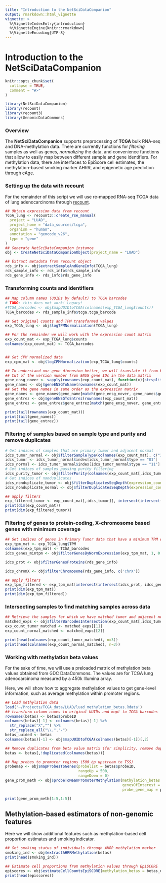 ```yaml
---
title: "Introduction to the NetSciDataCompanion"
output: rmarkdown::html_vignette
vignette: >
  %\VignetteIndexEntry{introduction}
  %\VignetteEngine{knitr::rmarkdown}
  %\VignetteEncoding{UTF-8}
---
```


# Introduction to the NetSciDataCompanion

```r
knitr::opts_chunk$set(
  collapse = TRUE,
  comment = "#>"
)
```

```r
library(NetSciDataCompanion)
library(recount)
library(recount3)
library(GenomicDataCommons)
```


### Overview

The **NetSciDataCompanion** supports preprocessing of **TCGA** bulk RNA-seq and DNA-methylation data.
There are currently functions for *filtering* samples as well as genes, *normalizing* the data, and convenience functions that allow to easily map between different sample and gene identifiers.
For methylation data, there are interfaces to EpiScore cell estimates, the methylation-based smoking marker AHRR, and epigenetic age prediction through cAge.


### Setting up the data with recount

For the remainder of this script we will use re-mapped RNA-seq TCGA data of lung adenocarcinoma through [recount](https://rna.recount.bio).

```r
## Obtain expression data from recount
TCGA_lung <- recount3::create_rse_manual(
  project = "LUAD",
  project_home = "data_sources/tcga",
  organism = "human",
  annotation = "gencode_v26",
  type = "gene"
)
## Generate NetSciDataCompanion instance
obj <- CreateNetSciDataCompanionObject(project_name = "LUAD")

## Extract metadata from recount object
rds_info <- obj$extractSampleAndGeneInfo(TCGA_lung)
rds_sample_info <- rds_info$rds_sample_info
rds_gene_info <- rds_info$rds_gene_info
```


### Transforming counts and identifiers

```r
## Map column names (UUIDs by default) to TCGA barcodes
# TODO: this does not work! Legacy!
#TCGA_barcodes <- obj$mapUUIDtoTCGA(colnames(exp_TCGA_lung$counts))
TCGA_barcodes <- rds_sample_info$tcga.tcga_barcode

## Get original counts and TPM transformed values
exp_TCGA_lung <- obj$logTPMNormalization(TCGA_lung)

## For the remainder we will work with the expression count matrix
exp_count_mat <- exp_TCGA_lung$counts
colnames(exp_count_mat) <- TCGA_barcodes


## Get CPM normalized data
exp_cpm_mat <- obj$logCPMNormalization(exp_TCGA_lung$counts)

## To understand our gene dimension better, we will translate it from ENSG (the default) to other common IDs
## Cut of the version number from ENSG gene IDs in the data matrix
gene_ensg_nover <- sapply(rownames(exp_count_mat), function(x){strsplit(x, '.', fixed=T)[[1]][1]})
gene_names <- obj$geneENSGToName(rownames(exp_count_mat))
## Get the gene names in same order as the expression matrix
gene_names <- gene_names$gene_name[match(gene_ensg_nover, gene_names$gene_id_no_ver)]
gene_entrez <- obj$geneENSGToEntrez(rownames(exp_count_mat))
gene_entrez <- gene_entrez$gene_entrez[match(gene_ensg_nover, gene_entrez$gene_id_no_ver)]

print(tail(rownames(exp_count_mat)))
print(tail(gene_names))
print(tail(gene_entrez))
```

### Filtering of samples based on sample type and purity and remove duplicates

```r
# Get indices of samples that are primary tumor and adjacent normal
idcs_tumor_normal <- obj$filterSampleType(colnames(exp_count_mat), c("11", "01"))
idcs_tumor <- idcs_tumor_normal$index[idcs_tumor_normal$type == "01"]
idcs_normal <- idcs_tumor_normal$index[idcs_tumor_normal$type == "11"]
# Get indices of samples passing purity filtering
idcs_purity_tumor <- obj$filterPurity(colnames(exp_count_mat[,idcs_tumor]))
# Get indices of nonduplicates
idcs_nonduplicate_tumor <- obj$filterDuplicatesSeqDepth(expression_count_matrix = exp_count_mat[,idcs_tumor])
idcs_nonduplicate_normal <- obj$filterDuplicatesSeqDepth(expression_count_matrix = exp_count_mat[,idcs_normal])

## apply filters
exp_filtered_tumor <- exp_count_mat[,idcs_tumor][, intersect(intersect(idcs_nonduplicate_tumor, idcs_purity_tumor), idcs_nonduplicate_tumor)]
print(dim(exp_count_mat))
print(dim(exp_filtered_tumor))
```


### Filtering of genes to protein-coding, X-chromosome based genes with minimum coverage

```r
## Get indices of genes in Primary Tumor data that have a minimum TPM of 1 in at least half the samples
exp_tpm_mat <- exp_TCGA_lung$TPM
colnames(exp_tpm_mat) <- TCGA_barcodes
idcs_genes_mintpm <- obj$filterGenesByNormExpression(exp_tpm_mat, 1, 0.5)

idcs_prot <- obj$filterGenesProteins(rds_gene_info)

idcs_chromX <- obj$filterChromosome(rds_gene_info, c('chrX'))

## apply filters
exp_tpm_filtered <- exp_tpm_mat[intersect(intersect(idcs_prot, idcs_genes_mintpm), idcs_chromX),]
print(dim(exp_tpm_mat))
print(dim(exp_tpm_filtered))
```


### Intersecting samples to find matching samples across data

```r
## Retrieve the samples for which we have matched tumor and adjacent normal data
matched_exps <- obj$filterBarcodesIntersection(exp_count_mat[,idcs_tumor], exp_count_mat[,idcs_normal])
exp_count_tumor_matched <- matched_exps[[1]]
exp_count_normal_matched <- matched_exps[[2]]

print(head(colnames(exp_count_tumor_matched), n=3))
print(head(colnames(exp_count_normal_matched), n=3))

```


### Working with methylation beta values

For the sake of time, we will use a preloaded matrix of methylation beta values obtained from GDC DataCommons. The values are for TCGA lung adenocarcinoma measured by a 450k Illumina array.

Here, we will show how to aggregate methylation values to get gene-level information, such as average methylation within promoter regions.

```r
## Load methylation data
load('~/Projects/TCGA_data/LUAD/luad_methylation_betas.Rdata')
## transform column names to original UUIDs and mapt to TCGA barcodes
rownames(betas) <- betas$probeID
colnames(betas)[-1] <- colnames(betas)[-1] %>%
  str_replace("X","") %>%
  str_replace_all("\\.","-")
betas_uuided <- betas
colnames(betas)[-1] <- obj$mapUUIDtoTCGA(colnames(betas)[-1])[,2]

## Remove duplicates from beta value matrix (for simplicity, remove duplicates 'at random')
betas <- betas[,!duplicated(colnames(betas))]

## Map probes to promoter regions (500 bp upstream to TSS)
probemap <- obj$mapProbesToGenes(probelist = betas$probeID,
                                 rangeUp = 500,
                                 rangeDown = 0)
gene_prom_meth <- obj$probeToMeanPromoterMethylation(methylation_betas = betas,
                                                     genesOfInterest = gene_names[intersect(idcs_prot, idcs_genes_mintpm)],
                                                     probe_gene_map = probemap)

print(gene_prom_meth[1:5,1:5])

```


## Methylation-based estimators of non-genomic features

Here we will show additional features such as methylation-based cell proportion estimates and smoking indicator.

```r
## Get smoking status of individuals through AHRR methylation marker
smoking_ind <- obj$extractAHRRMethylation(betas)
print(head(smoking_ind))

## Estimate cell proportions from methylation values through EpiSCORE
episcores <- obj$estimateCellCountsEpiSCORE(methylation_betas = betas_uuided, tissue = 'Lung')
print(head(episcores))
```




